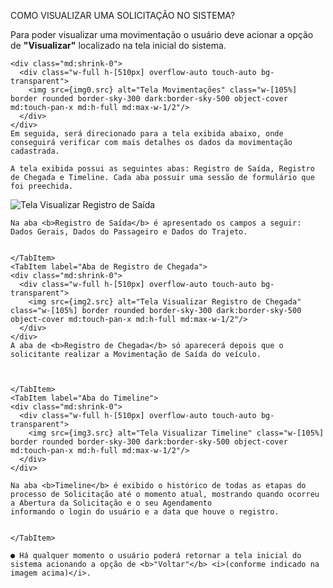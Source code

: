 

  <section>
    <p class="text-lg font-bold">COMO VISUALIZAR UMA SOLICITAÇÃO NO SISTEMA?</p>
    Para poder visualizar uma movimentação o usuário deve acionar a opção de <b>"Visualizar"</b> localizado na tela inicial do sistema. 

    <div class="md:shrink-0">
      <div class="w-full h-[510px] overflow-auto touch-auto bg-transparent">
        <img src={img0.src} alt="Tela Movimentações" class="w-[105%] border rounded border-sky-300 dark:border-sky-500 object-cover md:touch-pan-x md:h-full md:max-w-1/2"/>
      </div>
    </div>
    Em seguida, será direcionado para a tela exibida abaixo, onde conseguirá verificar com mais detalhes os dados da movimentação cadastrada.
    
    A tela exibida possui as seguintes abas: Registro de Saída, Registro de Chegada e Timeline. Cada aba possuir uma sessão de formulário que foi preechida.

  <Tabs>
    <TabItem label="Aba de Registro de Saída">
    <div class="md:shrink-0">
      <div class="w-full h-[510px] overflow-auto touch-auto bg-transparent">
        <img src={img1.src} alt="Tela Visualizar Registro de Saída" class="w-[105%] border rounded border-sky-300 dark:border-sky-500 object-cover md:touch-pan-x md:h-full md:max-w-1/2"/>
      </div>
    </div>

    Na aba <b>Registro de Saída</b> é apresentado os campos a seguir: Dados Gerais, Dados do Passageiro e Dados do Trajeto.


    </TabItem>
    <TabItem label="Aba de Registro de Chegada">
    <div class="md:shrink-0">
      <div class="w-full h-[510px] overflow-auto touch-auto bg-transparent">
        <img src={img2.src} alt="Tela Visualizar Registro de Chegada" class="w-[105%] border rounded border-sky-300 dark:border-sky-500 object-cover md:touch-pan-x md:h-full md:max-w-1/2"/>
      </div>
    </div>
    A aba de <b>Registro de Chegada</b> só aparecerá depois que o solicitante realizar a Movimentação de Saída do veículo.



    </TabItem>
    <TabItem label="Aba do Timeline">
    <div class="md:shrink-0">
      <div class="w-full h-[510px] overflow-auto touch-auto bg-transparent">
        <img src={img3.src} alt="Tela Visualizar Timeline" class="w-[105%] border rounded border-sky-300 dark:border-sky-500 object-cover md:touch-pan-x md:h-full md:max-w-1/2"/>
      </div>
    </div>

    Na aba <b>Timeline</b> é exibido o histórico de todas as etapas do processo de Solicitação até o momento atual, mostrando quando ocorreu a Abertura da Solicitação e o seu Agendamento
    informando o login do usuário e a data que houve o registro.


    </TabItem>
  </Tabs>

    
    ● Há qualquer momento o usuário poderá retornar a tela inicial do sistema acionando a opção de <b>"Voltar"</b> <i>(conforme indicado na imagem acima)</i>.

  </section>
